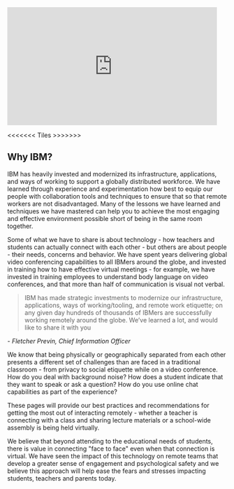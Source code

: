 
<iframe
  width="480"
  height="270"
  src="https://ustream.tv/embed/recorded/120734197"
  scrolling="no"
  allowfullscreen
  webkitallowfullscreen
  frameborder="0"
  style="border: 0 none transparent;"
></iframe>

<<<<<<< Tiles >>>>>>>

<Row className="resource-card-group">
<Column colMd={4} colLg={4} noGutterSm>
  <ResourceCard
    title="Tools and resources"
    href="/tools-and-resources/overview"
    color="teal"
    actionIcon="arrowRight"
  >

  </ResourceCard>
</Column>
</Row>

<Row>
<Column colLg={4}>

<h2 className='section-header-h2'>Why IBM?</h2>

</Column>
<Column colLg={8}>

IBM has heavily invested and modernized its infrastructure, applications, and ways of working to support a globally distributed workforce. We have learned through experience and experimentation how best to equip our people with collaboration tools and techniques to ensure that so that remote workers are not disadvantaged. Many of the lessons we have learned and techniques we have mastered can help you to achieve the most engaging and effective environment possible short of being in the same room together.

Some of what we have to share is about technology - how teachers and students can actually connect with each other - but others are about people - their needs, concerns and behavior. We have spent years delivering global video conferencing capabilities to all IBMers around the globe, and invested in training how to have effective virtual meetings - for example, we have invested in training employees to understand body language on video conferences, and that more than half of communication is visual not verbal.

</Column>
</Row>

> IBM has made strategic investments to modernize our infrastructure, applications, ways of working/tooling, and remote work etiquette; on any given day hundreds of thousands of IBMers are successfully working remotely around the globe. We’ve learned a lot, and would like to share it with you

<cite>- Fletcher Previn, Chief Information Officer</cite>

<Row>
<Column offsetLg={4}>

We know that being physically or geographically separated from each other presents a different set of challenges than are faced in a traditional classroom - from privacy to social etiquette while on a video conference. How do you deal with background noise? How does a student indicate that they want to speak or ask a question? How do you use online chat capabilities as part of the experience?

These pages will provide our best practices and recommendations for getting the most out of interacting remotely - whether a teacher is connecting with a class and sharing lecture materials or a school-wide assembly is being held virtually.

We believe that beyond attending to the educational needs of students, there is value in connecting "face to face" even when that connection is virtual. We have seen the impact of this technology on remote teams that develop a greater sense of engagement and psychological safety and we believe this approach will help ease the fears and stresses impacting students, teachers and parents today.

</Column>
</Row>